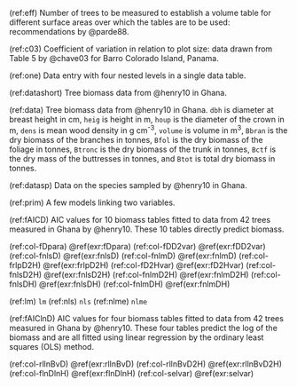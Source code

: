 
<!-- Cross references to have superscripts / underscript in tables and captions -->
<!-- also used to avoid having long captions in R chunk headers                 -->


<!-------------------->
<!-- Table captions --> 
<!-------------------->

<!-- Tables chapter 2 -->

(ref:eff) Number of trees to be measured to establish a volume table for different surface areas over which the tables are to be used: recommendations by @parde88.

(ref:c03) Coefficient of variation in relation to plot size: data drawn from Table 5 by @chave03 for Barro Colorado Island, Panama.


<!-- Tables chapter 4 -->

(ref:one) Data entry with four nested levels in a single data table.

(ref:datashort) Tree biomass data from @henry10 in Ghana.

(ref:data) Tree biomass data from @henry10 in Ghana. `dbh` is diameter at breast height in cm, `heig` is height in m, `houp` is the diameter of the crown in m, `dens` is mean wood density in g cm^-3^, `volume` is volume in m^3^, `Bbran` is the dry biomass of the branches in tonnes, `Bfol` is the dry biomass of the foliage in tonnes, `Btronc` is the dry biomass of the trunk in tonnes, `Bctf` is the dry mass of the buttresses in tonnes, and `Btot` is total dry biomass in tonnes.

(ref:datasp) Data on the species sampled by @henry10 in Ghana.


<!-- Tables chapter 5 -->

(ref:prim) A few models linking two variables.


<!-- Tables chapter 6 -->

(ref:fAICD) AIC values for 10 biomass tables fitted to data from 42 trees measured in Ghana by @henry10. These 10 tables directly predict biomass.

<!--for tab fAICD -->
(ref:col-fDpara) \@ref(exr:fDpara)
(ref:col-fDD2var) \@ref(exr:fDD2var)
(ref:col-fnlsD) \@ref(exr:fnlsD)
(ref:col-fnlmD) \@ref(exr:fnlmD)
(ref:col-frlpD2H) \@ref(exr:frlpD2H)
(ref:col-fD2Hvar) \@ref(exr:fD2Hvar)
(ref:col-fnlsD2H) \@ref(exr:fnlsD2H)
(ref:col-fnlmD2H) \@ref(exr:fnlmD2H)
(ref:col-fnlsDH) \@ref(exr:fnlsDH)
(ref:col-fnlmDH) \@ref(exr:fnlmDH)

(ref:lm) `lm`
(ref:nls) `nls`
(ref:nlme) `nlme`
<!-- -->

(ref:fAIClnD) AIC values for four biomass tables fitted to data from 42 trees measured in Ghana by @henry10. These four tables predict the log of the biomass and are all fitted using linear regression by the ordinary least squares (OLS) method.

<!-- for tab fAIClnD -->
(ref:col-rllnBvD) \@ref(exr:rllnBvD)
(ref:col-rllnBvD2H) \@ref(exr:rllnBvD2H)
(ref:col-flnDlnH) \@ref(exr:flnDlnH)
(ref:col-selvar) \@ref(exr:selvar)
<!-- -->

